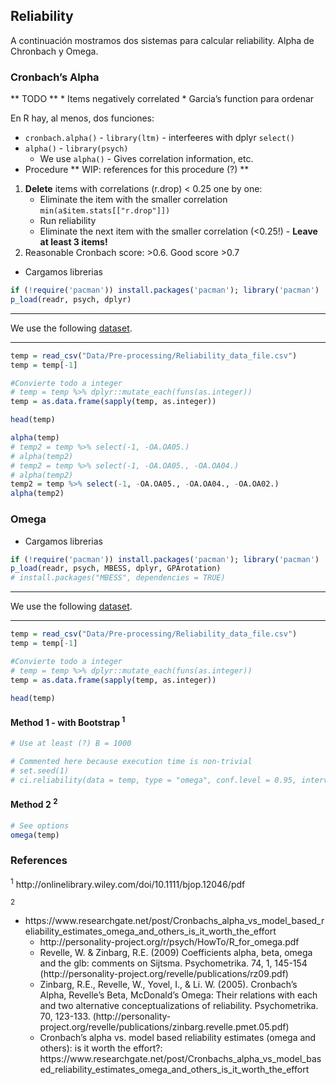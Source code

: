 ## Reliability

A continuación mostramos dos sistemas para calcular reliability. Alpha de Chronbach y Omega.

### Cronbach's Alpha

** TODO **
* Items negatively correlated
* Garcia's function para ordenar 


En R hay, al menos, dos funciones:

* `cronbach.alpha()` - `library(ltm)` - interfeeres with dplyr `select()`
* `alpha()` - `library(psych)`
  + We use `alpha()` -  Gives correlation information, etc.


* Procedure ** WIP: references for this procedure (?) **
1. **Delete** items with correlations (r.drop) < 0.25 one by one:
    + Eliminate the item with the smaller correlation `min(a$item.stats[["r.drop"]])`
    + Run reliability
    + Eliminate the next item with the smaller correlation (<0.25!) - **Leave at least 3 items!**
2. Reasonable Cronbach score: >0.6. Good score >0.7


* Cargamos librerias  
```r
if (!require('pacman')) install.packages('pacman'); library('pacman')
p_load(readr, psych, dplyr)
```

***
We use the following [dataset](Data/Pre-processing/Reliability_data_file.csv).

***  
```r
temp = read_csv("Data/Pre-processing/Reliability_data_file.csv")
temp = temp[-1] 

#Convierte todo a integer
# temp = temp %>% dplyr::mutate_each(funs(as.integer))
temp = as.data.frame(sapply(temp, as.integer))

head(temp)

```


```r
alpha(temp)
# temp2 = temp %>% select(-1, -OA.OA05.)
# alpha(temp2)
# temp2 = temp %>% select(-1, -OA.OA05., -OA.OA04.)
# alpha(temp2)
temp2 = temp %>% select(-1, -OA.OA05., -OA.OA04., -OA.OA02.)
alpha(temp2)

```


### Omega

* Cargamos librerias
```r
if (!require('pacman')) install.packages('pacman'); library('pacman')
p_load(readr, psych, MBESS, dplyr, GPArotation)
# install.packages("MBESS", dependencies = TRUE)
```

***
We use the following [dataset](Data/Pre-processing/Reliability_data_file.csv).

***  
```r
temp = read_csv("Data/Pre-processing/Reliability_data_file.csv")
temp = temp[-1] 

#Convierte todo a integer
# temp = temp %>% dplyr::mutate_each(funs(as.integer))
temp = as.data.frame(sapply(temp, as.integer))

head(temp)

```

#### Method 1 - with Bootstrap ^1^

```r
# Use at least (?) B = 1000

# Commented here because execution time is non-trivial
# set.seed(1)
# ci.reliability(data = temp, type = "omega", conf.level = 0.95, interval.type = "bca", B = 1000)


```

#### Method 2 ^2^

```r

# See options
omega(temp)


```

### References
^1^ http://onlinelibrary.wiley.com/doi/10.1111/bjop.12046/pdf

^2^ 

* https://www.researchgate.net/post/Cronbachs_alpha_vs_model_based_reliability_estimates_omega_and_others_is_it_worth_the_effort
    + http://personality-project.org/r/psych/HowTo/R_for_omega.pdf
    + Revelle, W. & Zinbarg, R.E. (2009) Coefficients alpha, beta, omega and the glb: comments on Sijtsma. Psychometrika. 74, 1, 145-154 (http://personality-project.org/revelle/publications/rz09.pdf)
    + Zinbarg, R.E., Revelle, W., Yovel, I., & Li. W. (2005). Cronbach's Alpha, Revelle's Beta, McDonald's Omega: Their relations with each and two alternative conceptualizations of reliability. Psychometrika. 70, 123-133. (http://personality-project.org/revelle/publications/zinbarg.revelle.pmet.05.pdf) 
    + Cronbach's alpha vs. model based reliability estimates (omega and others): is it worth the effort?: https://www.researchgate.net/post/Cronbachs_alpha_vs_model_based_reliability_estimates_omega_and_others_is_it_worth_the_effort

